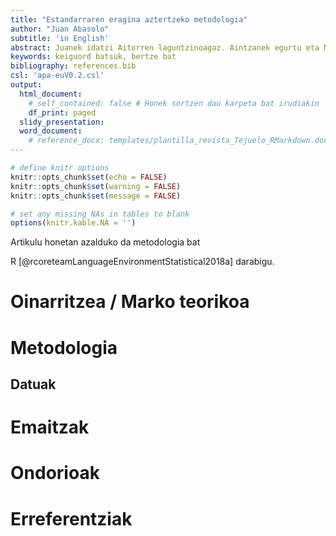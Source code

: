 ```yaml
---
title: "Estandarraren eragina aztertzeko metodologia"
author: "Juan Abasolo"
subtitle: 'in English'
abstract: Juanek idatzi Aitorren laguntzinoagaz. Aintzanek egurtu eta Naiak formatoa emon aldizkarirako
keywords: keiguord batsuk, bertze bat
bibliography: references.bib
csl: 'apa-euV0.2.csl'
output:
  html_document:
    # self_contained: false # Honek sortzen dau karpeta bat irudiakin
    df_print: paged
  slidy_presentation:
  word_document:
    # reference_docx: templates/plantilla_revista_Tejuelo_RMarkdown.docx
---
```


```r
# define knitr options
knitr::opts_chunk$set(echo = FALSE)
knitr::opts_chunk$set(warning = FALSE)
knitr::opts_chunk$set(message = FALSE)

# set any missing NAs in tables to blank
options(knitr.kable.NA = '')
```

Artikulu honetan azalduko da metodologia bat

R [@rcoreteamLanguageEnvironmentStatistical2018a] darabigu.

# Oinarritzea / Marko teorikoa

# Metodologia

## Datuak

# Emaitzak

# Ondorioak

# Erreferentziak









